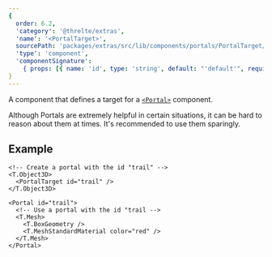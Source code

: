 ```yaml
---
{
  order: 6.2,
  'category': '@threlte/extras',
  'name': '<PortalTarget>',
  sourcePath: 'packages/extras/src/lib/components/portals/PortalTarget/PortalTarget.svelte',
  'type': 'component',
  'componentSignature':
    { props: [{ name: 'id', type: 'string', default: "'default'", required: false }] }
}
---
```


A component that defines a target for a [`<Portal>`](/docs/reference/extras/portal) component.

<Tip type="tip">
  Although Portals are extremely helpful in certain situations, it can be hard to reason about them
  at times. It's recommended to use them sparingly.
</Tip>

## Example

```svelte title="ComponentA.svelte"
<!-- Create a portal with the id "trail" -->
<T.Object3D>
  <PortalTarget id="trail" />
</T.Object3D>
```

```svelte title="ComponentB.svelte"
<Portal id="trail">
  <!-- Use a portal with the id "trail -->
  <T.Mesh>
    <T.BoxGeometry />
    <T.MeshStandardMaterial color="red" />
  </T.Mesh>
</Portal>
```
